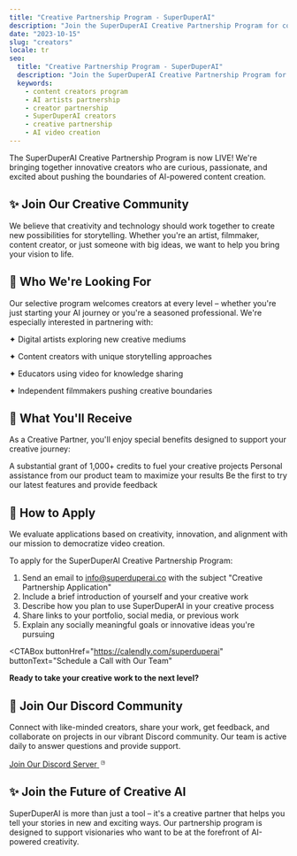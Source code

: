 ```yaml
---
title: "Creative Partnership Program - SuperDuperAI"
description: "Join the SuperDuperAI Creative Partnership Program for content creators and artists. Get free credits, 1-on-1 support, and early access to AI video creation tools."
date: "2023-10-15"
slug: "creators"
locale: tr
seo:
  title: "Creative Partnership Program - SuperDuperAI"
  description: "Join the SuperDuperAI Creative Partnership Program for content creators and artists. Get free credits, 1-on-1 support, and early access to AI video creation tools."
  keywords:
    - content creators program
    - AI artists partnership
    - creator partnership
    - SuperDuperAI creators
    - creative partnership
    - AI video creation
---
```


The SuperDuperAI Creative Partnership Program is now LIVE! We're bringing together innovative creators who are curious, passionate, and excited about pushing the boundaries of AI-powered content creation.

<FeatureGrid>
  <Feature
    title="Free Credits"
    description="1,000+ free generation credits for your creative projects"
    icon="sparkles"
  />
  <Feature
    title="1:1 Support"
    description="Direct assistance from our product team to maximize results"
    icon="users"
  />
  <Feature
    title="Early Access"
    description="Be first to try our newest features and AI models"
    icon="star"
  />
  <Feature
    title="Community"
    description="Join a network of forward-thinking creators"
    icon="share"
  />
</FeatureGrid>

## ✨ Join Our Creative Community

We believe that creativity and technology should work together to create new possibilities for storytelling. Whether you're an artist, filmmaker, content creator, or just someone with big ideas, we want to help you bring your vision to life.

## 👥 Who We're Looking For

Our selective program welcomes creators at every level – whether you're just starting your AI journey or you're a seasoned professional. We're especially interested in partnering with:

<div className="grid grid-cols-1 md:grid-cols-2 gap-4 mt-6 mb-6">
  <div className="bg-card/50 p-4 rounded-lg border border-border/50">
    <p>✦ Digital artists exploring new creative mediums</p>
  </div>
  <div className="bg-card/50 p-4 rounded-lg border border-border/50">
    <p>✦ Content creators with unique storytelling approaches</p>
  </div>
  <div className="bg-card/50 p-4 rounded-lg border border-border/50">
    <p>✦ Educators using video for knowledge sharing</p>
  </div>
  <div className="bg-card/50 p-4 rounded-lg border border-border/50">
    <p>✦ Independent filmmakers pushing creative boundaries</p>
  </div>
</div>

## 🎁 What You'll Receive

As a Creative Partner, you'll enjoy special benefits designed to support your creative journey:

<Steps>
  <Step
    number="1"
    title="Free Credits"
  >
    A substantial grant of 1,000+ credits to fuel your creative projects
  </Step>
  <Step
    number="2"
    title="Premium Support"
  >
    Personal assistance from our product team to maximize your results
  </Step>
  <Step
    number="3"
    title="Exclusive Access"
  >
    Be the first to try our latest features and provide feedback
  </Step>
</Steps>

## 🌟 How to Apply

We evaluate applications based on creativity, innovation, and alignment with our mission to democratize video creation.

To apply for the SuperDuperAI Creative Partnership Program:

1. Send an email to [info@superduperai.co](mailto:info@superduperai.co) with the subject "Creative Partnership Application"
2. Include a brief introduction of yourself and your creative work
3. Describe how you plan to use SuperDuperAI in your creative process
4. Share links to your portfolio, social media, or previous work
5. Explain any socially meaningful goals or innovative ideas you're pursuing

<CTABox
  buttonHref="https://calendly.com/superduperai"
  buttonText="Schedule a Call with Our Team"
>
  **Ready to take your creative work to the next level?**
</CTABox>

## 💬 Join Our Discord Community

Connect with like-minded creators, share your work, get feedback, and collaborate on projects in our vibrant Discord community. Our team is active daily to answer questions and provide support.

<div className="flex justify-center mb-8">
  <a
    href="https://discord.gg/NymnHmksVd"
    target="_blank"
    rel="noopener noreferrer"
    className="inline-flex items-center px-6 py-3 rounded-md bg-indigo-600/10 border border-indigo-600/20 text-indigo-600 hover:bg-indigo-600/20 transition-colors"
  >
    <span className="mr-2 font-bold">Join Our Discord Server</span>
    <svg
      xmlns="http://www.w3.org/2000/svg"
      width="16"
      height="16"
      viewBox="0 0 24 24"
      fill="none"
      stroke="currentColor"
      strokeWidth="2"
      strokeLinecap="round"
      strokeLinejoin="round"
    >
      <path d="M9 11.25c0-.966.784-1.75 1.75-1.75s1.75.784 1.75 1.75-.784 1.75-1.75 1.75-1.75-.784-1.75-1.75z" />
      <path d="M5.284 10.177C5.3827 9.127 5.6359 8.09507 6.032 7.128c1.252-.06 2.51.125 3.722.544 1.211-.419 2.47-.604 3.722-.544.3961.9671.649 2 .748 3.049a17.4727 17.4727 0 0 1 0 3.645c-.0991 1.05-.3521 2.0819-.748 3.049-1.252.06-2.51-.125-3.722-.544-1.211.419-2.47.604-3.722.544-.3961-.9671-.649-2-.748-3.049a17.3972 17.3972 0 0 1 0-3.645z" />
    </svg>
  </a>
</div>

## ✨ Join the Future of Creative AI

SuperDuperAI is more than just a tool – it's a creative partner that helps you tell your stories in new and exciting ways. Our partnership program is designed to support visionaries who want to be at the forefront of AI-powered creativity.

<VideoShowcase />
